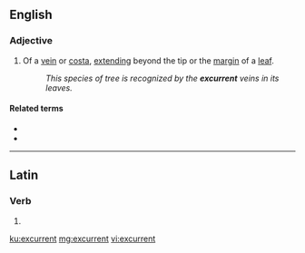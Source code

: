 ==English==

===Adjective===
{{en-adj|-}}

# {{lb|en|botany}} Of a [[vein]] or [[costa]], [[extend]]ing beyond the tip or the [[margin]] of a [[leaf]].
#: ''This species of tree is recognized by the '''excurrent''' veins in its leaves.''

====Related terms====
* {{l|en|incurrent}}
* {{l|en|percurrent}}

----

==Latin==

===Verb===
{{la-verb-form|excurrent}}

# {{inflection of|excurrō||3|p|futr|actv|indc|lang=la}}

[[ku:excurrent]]
[[mg:excurrent]]
[[vi:excurrent]]